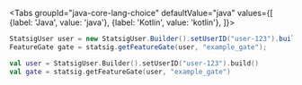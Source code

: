 
<Tabs
  groupId="java-core-lang-choice"
  defaultValue="java"
  values={[
    {label: 'Java', value: 'java'},
    {label: 'Kotlin', value: 'kotlin'},
  ]}>
  <TabItem value="java">

```java
StatsigUser user = new StatsigUser.Builder().setUserID("user-123").build();
FeatureGate gate = statsig.getFeatureGate(user, "example_gate");
```

  </TabItem>
  <TabItem value="kotlin">

```kotlin
val user = StatsigUser.Builder().setUserID("user-123").build()
val gate = statsig.getFeatureGate(user, "example_gate")
```

  </TabItem>
</Tabs>
